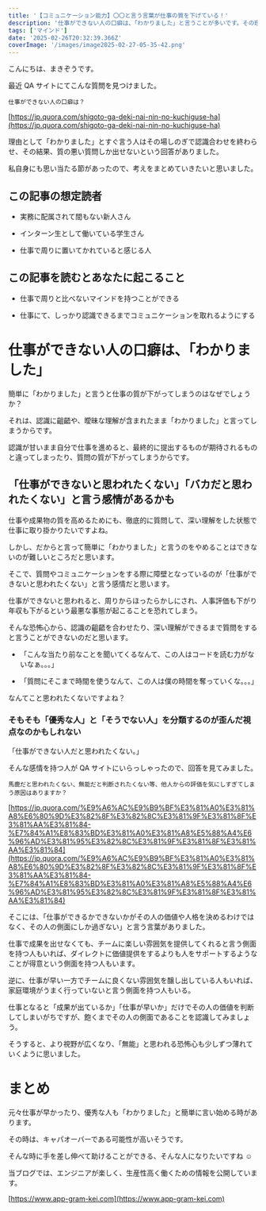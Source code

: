 ```yaml
---
title: '【コミュニケーション能力】〇〇と言う言葉が仕事の質を下げている！'
description: '仕事ができない人の口癖は、「わかりました」と言うことが多いです。その理由として、認識合わせを怠ることが挙げられます。'
tags: ['マインド']
date: '2025-02-26T20:32:39.366Z'
coverImage: '/images/image2025-02-27-05-35-42.png'
---
```


こんにちは、まきぞうです。

最近 QA サイトにてこんな質問を見つけました。

```
仕事ができない人の口癖は？
```

[https://jp.quora.com/shigoto-ga-deki-nai-nin-no-kuchiguse-ha](https://jp.quora.com/shigoto-ga-deki-nai-nin-no-kuchiguse-ha)

理由として「わかりました」とすぐ言う人はその場しのぎで認識合わせを終わらせ、その結果、質の悪い質問しか出せないという回答がありました。

私自身にも思い当たる節があったので、考えをまとめていきたいと思いました。

## この記事の想定読者

- 実務に配属されて間もない新人さん

- インターン生として働いている学生さん

- 仕事で周りに置いてかれていると感じる人

## この記事を読むとあなたに起こること

- 仕事で周りと比べないマインドを持つことができる

- 仕事にて、しっかり認識できるまでコミュニケーションを取れるようにする

# 仕事ができない人の口癖は、「わかりました」

簡単に「わかりました」と言うと仕事の質が下がってしまうのはなぜでしょうか？

それは、認識に齟齬や、曖昧な理解が含まれたまま「わかりました」と言ってしまうからです。

認識が甘いまま自分で仕事を進めると、最終的に提出するものが期待されるものと違ってしまったり、質問の質が下がってしまうからです。

## 「仕事ができないと思われたくない」「バカだと思われたくない」と言う感情があるかも

仕事や成果物の質を高めるためにも、徹底的に質問して、深い理解をした状態で仕事に取り掛かりたいですよね。

しかし、だからと言って簡単に「わかりました」と言うのをやめることはできないのが難しいところだと思います。

そこで、質問やコミュニケーションをする際に障壁となっているのが「仕事ができないと思われたくない」と言う感情だと思います。

仕事ができないと思われると、周りからほったらかしにされ、人事評価も下がり年収も下がるという最悪な事態が起こることを恐れてしまう。

そんな恐怖心から、認識の齟齬を合わせたり、深い理解ができるまで質問をすると言うことができないのだと思います。

- 「こんな当たり前なことを聞いてくるなんて、この人はコードを読む力がないなぁ。。。」

- 「質問にそこまで時間を使うなんて、この人は僕の時間を奪っていくな。。。」

なんてこと思われたくないですよね？

### そもそも「優秀な人」と「そうでない人」を分類するのが歪んだ視点なのかもしれない

「仕事ができない人だと思われたくない。」

そんな感情を持つ人が QA サイトにいらっしゃったので、回答を見てみました。

```
馬鹿だと思われたくない、無能だと判断されたくない等、他人からの評価を気にしすぎてしまう原因はありますか？
```

[https://jp.quora.com/%E9%A6%AC%E9%B9%BF%E3%81%A0%E3%81%A8%E6%80%9D%E3%82%8F%E3%82%8C%E3%81%9F%E3%81%8F%E3%81%AA%E3%81%84-%E7%84%A1%E8%83%BD%E3%81%A0%E3%81%A8%E5%88%A4%E6%96%AD%E3%81%95%E3%82%8C%E3%81%9F%E3%81%8F%E3%81%AA%E3%81%84](https://jp.quora.com/%E9%A6%AC%E9%B9%BF%E3%81%A0%E3%81%A8%E6%80%9D%E3%82%8F%E3%82%8C%E3%81%9F%E3%81%8F%E3%81%AA%E3%81%84-%E7%84%A1%E8%83%BD%E3%81%A0%E3%81%A8%E5%88%A4%E6%96%AD%E3%81%95%E3%82%8C%E3%81%9F%E3%81%8F%E3%81%AA%E3%81%84)

そこには、「仕事ができるかできないかがその人の価値や人格を決めるわけではなく、その人の側面にしか過ぎない」と言う言葉がありました。

仕事で成果を出せなくても、チームに楽しい雰囲気を提供してくれると言う側面を持つ人もいれば、ダイレクトに価値提供をするよりも人をサポートするようなことが得意という側面を持つ人もいます。

逆に、仕事が早い一方でチームに良くない雰囲気を醸し出している人もいれば、家庭環境がうまく行っていないと言う側面を持つ人もいる。

仕事となると「成果が出ているか」「仕事が早いか」だけでその人の価値を判断してしまいがちですが、飽くまでその人の側面であることを認識してみましょう。

そうすると、より視野が広くなり、「無能」と思われる恐怖心も少しずつ薄れていくように思いました。

# まとめ

元々仕事が早かったり、優秀な人も「わかりました」と簡単に言い始める時があります。

その時は、キャパオーバーである可能性が高いそうです。

そんな時に手を差し伸べて助けることができる、そんな人になりたいですね ☺️

当ブログでは、エンジニアが楽しく、生産性高く働くための情報を公開しています。

[https://www.app-gram-kei.com](https://www.app-gram-kei.com)

